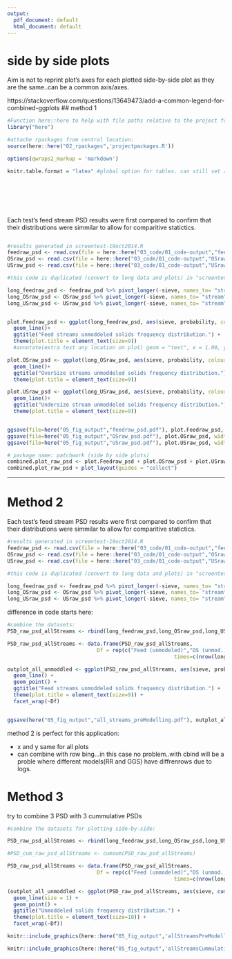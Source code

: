 ```yaml
---
output:
  pdf_document: default
  html_document: default
---
```

# side by side plots

Aim is not to reprint plot's axes for each plotted side-by-side plot as they are the same..can be a common axis/axes.


https://stackoverflow.com/questions/13649473/add-a-common-legend-for-combined-ggplots
## method 1


```r
#Function here::here to help with file paths relative to the project folder:
library("here")
```


```r
#attache rpackages from central location:
source(here::here("02_rpackages",'projectpackages.R'))

```


```r

options(qwraps2_markup = 'markdown')

knitr.table.format = "latex" #global option for tables. can still set any in each kable function.

```
<br><br><br><br>

Each test's feed stream PSD results were first compared to confirm that their distributions were simmilar to allow for comparitive statictics.  


```r
```
```r
#results generated in screentest-19oct2014.R
feedraw_psd <- read.csv(file = here::here("03_code/01_code-output","feedraw_psd.txt"))
OSraw_psd <- read.csv(file = here::here("03_code/01_code-output","OSraw_psd.txt"))
USraw_psd <- read.csv(file = here::here("03_code/01_code-output","USraw_psd.txt"))

#this code is duplicated (convert to long data and plots) in "screentest-19oct2014.Rmd". here for report inclusion, there for prior checking.

long_feedraw_psd <- feedraw_psd %>% pivot_longer(-sieve, names_to= "stream" , values_to = "probability")
long_OSraw_psd <- OSraw_psd %>% pivot_longer(-sieve, names_to= "stream" , values_to = "probability")  
long_USraw_psd <- USraw_psd %>% pivot_longer(-sieve, names_to= "stream" , values_to = "probability")


plot.Feedraw_psd <- ggplot(long_feedraw_psd, aes(sieve, probability, colour = stream)) +
  geom_line()+
  ggtitle("Feed streams unmoddeled solids frequency distribution.") +
  theme(plot.title = element_text(size=9))
  #annotate(extra text any location on plot) geom = "text", x = 1.00, y = 1.00,

plot.OSraw_psd <- ggplot(long_OSraw_psd, aes(sieve, probability, colour = stream)) +
  geom_line()+
  ggtitle("OverSize streams unmoddeled solids frequency distribution.") +
  theme(plot.title = element_text(size=9))

plot.USraw_psd <- ggplot(long_USraw_psd, aes(sieve, probability, colour = stream)) +
  geom_line()+
  ggtitle("Undersize stream unmoddeled solids frequency distribution.") +
  theme(plot.title = element_text(size=9))


ggsave(file=here("05_fig_output","feedraw_psd.pdf"), plot.Feedraw_psd, width=10, height=8)
ggsave(file=here("05_fig_output","OSraw_psd.pdf"), plot.OSraw_psd, width=10, height=8) 
ggsave(file=here("05_fig_output","USraw_psd.pdf"), plot.USraw_psd, width=10, height=8)

```

```r
# package name: patchwork (side by side plots)
combined.plot_raw_psd <- plot.Feedraw_psd + plot.OSraw_psd + plot.USraw_psd & theme(legend.position = "bottom")
combined.plot_raw_psd + plot_layout(guides = "collect")

```

***

# Method 2

Each test's feed stream PSD results were first compared to confirm that their distributions were simmilar to allow for comparitive statictics.  



```r
#results generated in screentest-19oct2014.R
feedraw_psd <- read.csv(file = here::here("03_code/01_code-output","feedraw_psd.txt"))
OSraw_psd <- read.csv(file = here::here("03_code/01_code-output","OSraw_psd.txt"))
USraw_psd <- read.csv(file = here::here("03_code/01_code-output","USraw_psd.txt"))

#this code is duplicated (convert to long data and plots) in "screentest-19oct2014.Rmd". here for report inclusion, there for prior checking.

long_feedraw_psd <- feedraw_psd %>% pivot_longer(-sieve, names_to= "stream" , values_to = "probability")
long_OSraw_psd <- OSraw_psd %>% pivot_longer(-sieve, names_to= "stream" , values_to = "probability")  
long_USraw_psd <- USraw_psd %>% pivot_longer(-sieve, names_to= "stream" , values_to = "probability")

```





difference in code starts here:

```r
#combine the datasets:
PSD_raw_psd_allStreams <- rbind(long_feedraw_psd,long_OSraw_psd,long_USraw_psd)

PSD_raw_psd_allStreams <- data.frame(PSD_raw_psd_allStreams,
                             Df = rep(c("Feed (unmodeled)","OS (unmod.)","US (unmod.)" ),
                                                      times=c(nrow(long_feedraw_psd),nrow(long_OSraw_psd),nrow(long_USraw_psd))))

outplot_all_unmoddled <- ggplot(PSD_raw_psd_allStreams, aes(sieve, probability, colour = stream)) +
  geom_line() +
  geom_point() +
  ggtitle("Feed streams unmoddeled solids frequency distribution.") +
  theme(plot.title = element_text(size=9)) +
  facet_wrap(~Df)


ggsave(here("05_fig_output","all_streams_preModelling.pdf"), outplot_all_unmoddled, width=10, height=8)
```
method 2 is perfect for this application:

+ x and y same for all plots
+ can combine with row bing...in this case no problem..with cbind will be a proble where different models(RR and GGS) have diffrenrows due to logs.



# Method 3
try to combine 3 PSD with 3 cummulative PSDs

```r

#combine the datasets for plotting side-by-side:

PSD_raw_psd_allStreams <- rbind(long_feedraw_psd,long_OSraw_psd,long_USraw_psd)

#PSD_cum_raw_psd_allStreams <- cumsum(PSD_raw_psd_allStreams)

PSD_raw_psd_allStreams <- data.frame(PSD_raw_psd_allStreams,
                             Df = rep(c("Feed (unmodeled)","OS (unmod.)","US (unmod.)" ),
                                                      times=c(nrow(long_feedraw_psd),nrow(long_OSraw_psd),nrow(long_USraw_psd))))

(outplot_all_unmoddled <- ggplot(PSD_raw_psd_allStreams, aes(sieve, cumsum(probability), colour = stream)) +
  geom_line(size = 1) +
  geom_point() +
  ggtitle("Unmoddeled solids frequency distribution.") +
  theme(plot.title = element_text(size=10)) +
  facet_wrap(~Df))

```

```r
knitr::include_graphics(here::here("05_fig_output",'allStreamsPreModelling.pdf'))
```


```r
knitr::include_graphics(here::here("05_fig_output",'allStreamsCummulativePreModelling.pdf'))
```








